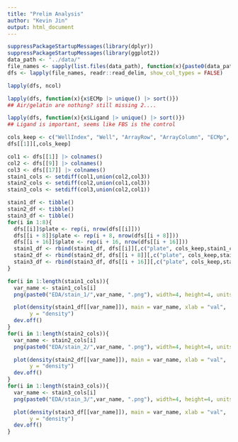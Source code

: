```yaml
---
title: "Prelim Analysis"
author: "Kevin Jin"
output: html_document
---
```


```r
suppressPackageStartupMessages(library(dplyr))
suppressPackageStartupMessages(library(ggplot2))
data_path <- "../data/"
file_names <- sapply(list.files(data_path), function(x){paste0(data_path, x) } )
dfs <- lapply(file_names, readr::read_delim, show_col_types = FALSE)
```

```r
lapply(dfs, ncol)
```

```r
lapply(dfs, function(x){x$ECMp |> unique() |> sort()}) 
## Air/gelatin are nothing? still missing 2....

lapply(dfs, function(x){x$Ligand |> unique() |> sort()}) 
## Ligand is important, seems like FBS is the control
```

```r
cols_keep <- c("WellIndex", "Well", "ArrayRow", "ArrayColumn", "ECMp", "Ligand", "MEP")
dfs[[1]][,cols_keep]
```

```r
col1 <- dfs[[1]] |> colnames()
col2 <- dfs[[9]] |> colnames()
col3 <- dfs[[17]] |> colnames()
stain1_cols <- setdiff(col1,union(col2,col3))
stain2_cols <- setdiff(col2,union(col1,col3))
stain3_cols <- setdiff(col3,union(col2,col1))
```

```r
stain1_df <- tibble()
stain2_df <- tibble()
stain3_df <- tibble()
for(i in 1:8){
  dfs[[i]]$plate <- rep(i, nrow(dfs[[i]]))
  dfs[[i + 8]]$plate <- rep(i + 8, nrow(dfs[[i + 8]]))
  dfs[[i + 16]]$plate <- rep(i + 16, nrow(dfs[[i + 16]]))
  stain1_df <- rbind(stain1_df, dfs[[i]][,c("plate", cols_keep,stain1_cols)])
  stain2_df <- rbind(stain2_df, dfs[[i + 8]][,c("plate", cols_keep,stain2_cols)])
  stain3_df <- rbind(stain3_df, dfs[[i + 16]][,c("plate", cols_keep,stain3_cols)])
}
```

```r
for(i in 1:length(stain1_cols)){
  var_name <- stain1_cols[i]
  png(paste0("EDA/stain_1/",var_name, ".png"), width=4, height=4, units="in", res=300)

  plot(density(stain1_df[[var_name]]), main = var_name, xlab = "val",
       y = "density")
  dev.off()
}
for(i in 1:length(stain2_cols)){
  var_name <- stain2_cols[i]
  png(paste0("EDA/stain_2/",var_name, ".png"), width=4, height=4, units="in", res=300)

  plot(density(stain2_df[[var_name]]), main = var_name, xlab = "val",
       y = "density")
  dev.off()
}
for(i in 1:length(stain3_cols)){
  var_name <- stain3_cols[i]
  png(paste0("EDA/stain_3/",var_name, ".png"), width=4, height=4, units="in", res=300)

  plot(density(stain3_df[[var_name]]), main = var_name, xlab = "val",
       y = "density")
  dev.off()
}

```
